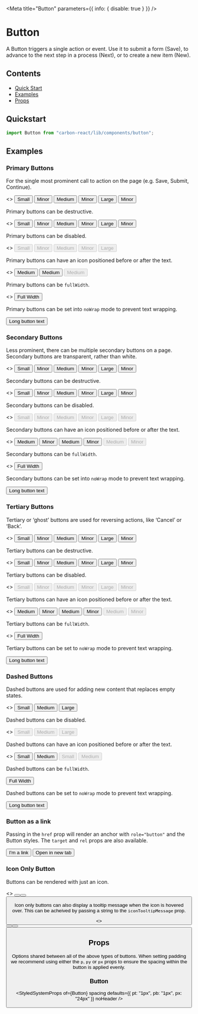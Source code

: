 
<Meta title="Button" parameters={{ info: { disable: true } }} />

# Button

A Button triggers a single action or event.
Use it to submit a form (Save), to advance to the next step in a process (Next), or to create a new item (New).

## Contents

- [Quick Start](#quick-start)
- [Examples](#examples)
- [Props](#props)

## Quickstart

```javascript
import Button from "carbon-react/lib/components/button";
```

## Examples

### Primary Buttons

For the single most prominent call to action on the page (e.g. Save, Submit, Continue).

<Canvas>
  <Story name="primary">
    <>
      <Button mt={2} buttonType="primary" size="small" ml={2}>
        Small
      </Button>
      <Button mt={2} buttonType="primary" isMinor={true} size="small" ml={2}>
        Minor
      </Button>
      <Button mt={2} buttonType="primary" ml={2}>
        Medium
      </Button>
      <Button mt={2} buttonType="primary" isMinor={true} ml={2}>
        Minor
      </Button>
      <Button mt={2} buttonType="primary" size="large" ml={2}>
        Large
      </Button>
      <Button mt={2} buttonType="primary" size="large" isMinor={true} ml={2}>
        Minor
      </Button>
    </>
  </Story>
</Canvas>

Primary buttons can be destructive.

<Canvas>
  <Story name="primary/destructive">
    <>
      <Button mt={2} buttonType="primary" destructive size="small" ml={2}>
        Small
      </Button>
      <Button mt={2} buttonType="primary" destructive size="small" isMinor={true} ml={2}>
        Minor
      </Button>
      <Button mt={2} buttonType="primary" destructive ml={2}>
        Medium
      </Button>
      <Button mt={2} buttonType="primary" destructive ml={2} isMinor={true}>
        Minor
      </Button>
      <Button mt={2} buttonType="primary" destructive size="large" ml={2}>
        Large
      </Button>
      <Button buttonType="primary" destructive isMinor={true} size="large" ml={2}>
        Minor
      </Button>
    </>
  </Story>
</Canvas>

Primary buttons can be disabled.

<Canvas>
  <Story name="primary/disabled">
    <>
      <Button mt={2} buttonType="primary" disabled size="small" ml={2}>
        Small
      </Button>
      <Button mt={2} buttonType="primary" isMinor={true} disabled size="small" ml={2}>
        Minor
      </Button>
      <Button mt={2} buttonType="primary" disabled ml={2}>
        Medium
      </Button>
      <Button mt={2} buttonType="primary" disabled ml={2} isMinor={true} ml={2}>
        Minor
      </Button>
      <Button mt={2} buttonType="primary" disabled size="large" ml={2}>
        Large
      </Button>
    </>
  </Story>
</Canvas>

Primary buttons can have an icon positioned before or after the text.

<Canvas>
  <Story name="primary/icon">
    <>
      <Button mt={2} buttonType="primary" iconType="print" ml={2}>
        Medium
      </Button>
      <Button
        mt={2}
        buttonType="primary"
        destructive
        iconType="delete"
        iconPosition="after"
        ml={2}
      >
        Medium
      </Button>
      <Button
        mt={2}
        buttonType="primary"
        disabled
        iconType="print"
        iconPosition="after"
        ml={2}
      >
        Medium
      </Button>
    </>
  </Story>
</Canvas>

Primary buttons can be `fullWidth`.

<Canvas>
  <Story name="primary/full-width">
    <>
      <Button mt={2} buttonType="primary" fullWidth>
        Full Width
      </Button>
    </>
  </Story>
</Canvas>

Primary buttons can be set into `noWrap` mode to prevent text wrapping.

<Canvas>
  <Story name="primary/noWrap">
    <Button mt={2} buttonType="primary" noWrap>
      Long button text
    </Button>
  </Story>
</Canvas>

### Secondary Buttons

Less prominent, there can be multiple secondary buttons on a page.
Secondary buttons are transparent, rather than white.

<Canvas>
  <Story name="secondary">
    <>
      <Button mt={2} size="small" ml={2}>
        Small
      </Button>
      <Button mt={2} size="small" isMinor={true} ml={2}>
        Minor
      </Button>
      <Button mt={2} ml={2}>
        Medium
      </Button>
      <Button mt={2} ml={2} isMinor={true}>
        Minor
      </Button>
      <Button mt={2} size="large" ml={2}>
        Large
      </Button>
      <Button mt={2} size="large" ml={2} isMinor={true}>
        Minor
      </Button>
    </>
  </Story>
</Canvas>

Secondary buttons can be destructive.

<Canvas>
  <Story name="secondary/destructive">
    <>
      <Button mt={2} destructive size="small" ml={2}>
        Small
      </Button>
      <Button mt={2} destructive size="small" isMinor={true} ml={2}>
        Minor
      </Button>
      <Button mt={2} destructive ml={2}>
        Medium
      </Button>
      <Button mt={2} destructive ml={2} isMinor={true}>
        Minor
      </Button>
      <Button mt={2} destructive size="large" ml={2}>
        Large
      </Button>
      <Button mt={2} destructive size="large" ml={2} isMinor={true}>
        Minor
      </Button>
    </>
  </Story>
</Canvas>

Secondary buttons can be disabled.

<Canvas>
  <Story name="secondary/disabled">
    <>
      <Button mt={2} size="small" disabled ml={2}>
        Small
      </Button>
      <Button mt={2} size="small" disabled isMinor={true} ml={2}>
        Minor
      </Button>
      <Button mt={2} disabled ml={2}>
        Medium
      </Button>
      <Button mt={2} disabled ml={2} isMinor={true}>
        Minor
      </Button>
      <Button mt={2} size="large" disabled ml={2}>
        Large
      </Button>
      <Button mt={2} size="large" disabled ml={2} isMinor={true}>
        Minor
      </Button>
    </>
  </Story>
</Canvas>

Secondary buttons can have an icon positioned before or after the text.

<Canvas>
  <Story name="secondary/icon">
    <>
      <Button mt={2} iconType="print" ml={2}>
        Medium
      </Button>
      <Button mt={2} iconType="print" isMinor={true} ml={2}>
        Minor
      </Button>
      <Button mt={2} destructive iconType="delete" iconPosition="after" ml={2}>
        Medium
      </Button>
      <Button mt={2} destructive iconType="delete" iconPosition="after" ml={2} isMinor={true}>
        Minor
      </Button>
      <Button mt={2} disabled iconType="print" iconPosition="after" ml={2}>
        Medium
      </Button>
      <Button mt={2} disabled iconType="print" iconPosition="after" ml={2} isMinor={true}>
        Minor
      </Button>
    </>
  </Story>
</Canvas>

Secondary buttons can be `fullWidth`.

<Canvas>
  <Story name="secondary/full-width">
    <>
      <Button mt={2} buttonType="secondary" fullWidth>
        Full Width
      </Button>
    </>
  </Story>
</Canvas>

Secondary buttons can be set into `noWrap` mode to prevent text wrapping.

<Canvas>
  <Story name="secondary/noWrap" parameters={{ chromatic: { disable: true } }}>
    <Button mt={2} buttonType="secondary" noWrap>
      Long button text
    </Button>
  </Story>
</Canvas>

### Tertiary Buttons

Tertiary or ‘ghost’ buttons are used for reversing actions, like ‘Cancel’ or ‘Back’.

<Canvas>
  <Story name="tertiary">
    <>
      <Button mt={2} buttonType="tertiary" size="small" ml={2}>
        Small
      </Button>
      <Button mt={2} buttonType="tertiary" size="small" isMinor={true} ml={2}>
        Minor
      </Button>
      <Button mt={2} buttonType="tertiary" ml={2}>
        Medium
      </Button>
      <Button mt={2} buttonType="tertiary" ml={2} isMinor={true}>
        Minor
      </Button>
      <Button mt={2} buttonType="tertiary" size="large" ml={2}>
        Large
      </Button>
      <Button mt={2} buttonType="tertiary" size="large" ml={2} isMinor={true}>
        Minor
      </Button>
    </>
  </Story>
</Canvas>

Tertiary buttons can be destructive.

<Canvas>
  <Story name="tertiary/destructive">
    <>
      <Button mt={2} buttonType="tertiary" destructive size="small" ml={2}>
        Small
      </Button>
      <Button mt={2} buttonType="tertiary" destructive size="small" isMinor={true} ml={2}>
        Minor
      </Button>
      <Button mt={2} buttonType="tertiary" destructive ml={2}>
        Medium
      </Button>
      <Button mt={2} buttonType="tertiary" destructive ml={2} isMinor={true}>
        Minor
      </Button>
      <Button mt={2} buttonType="tertiary" destructive size="large" ml={2}>
        Large
      </Button>
      <Button mt={2} buttonType="tertiary" destructive size="large" ml={2} isMinor={true}>
        Minor
      </Button>
    </>
  </Story>
</Canvas>

Tertiary buttons can be disabled.

<Canvas>
  <Story name="tertiary/disabled">
    <>
      <Button mt={2} buttonType="tertiary" disabled size="small" ml={2}>
        Small
      </Button>
      <Button mt={2} buttonType="tertiary" disabled size="small" isMinor={true} ml={2}>
        Minor
      </Button>
      <Button mt={2} buttonType="tertiary" disabled ml={2}>
        Medium
      </Button>
      <Button mt={2} buttonType="tertiary" disabled ml={2} isMinor={true}>
        Minor
      </Button>
      <Button mt={2} buttonType="tertiary" disabled size="large" ml={2}>
        Large
      </Button>
      <Button mt={2} buttonType="tertiary" disabled size="large" ml={2} isMinor={true}>
        Minor
      </Button>
    </>
  </Story>
</Canvas>

Tertiary buttons can have an icon positioned before or after the text.

<Canvas>
  <Story name="tertiary/icon">
    <>
      <Button mt={2} buttonType="tertiary" iconType="print" ml={2}>
        Medium
      </Button>
      <Button mt={2} buttonType="tertiary" iconType="print" isMinor={true} ml={2}>
        Minor
      </Button>
      <Button
        mt={2}
        buttonType="tertiary"
        destructive
        iconType="delete"
        iconPosition="after"
        ml={2}
      >
        Medium
      </Button>
      <Button
        mt={2}
        buttonType="tertiary"
        destructive
        iconType="delete"
        iconPosition="after"
        ml={2}
        isMinor={true}
      >
        Minor
      </Button>
      <Button
        mt={2}
        buttonType="tertiary"
        disabled
        iconType="print"
        iconPosition="after"
        ml={2}
      >
        Medium
      </Button>
           <Button
        mt={2}
        buttonType="tertiary"
        disabled
        iconType="print"
        iconPosition="after"
        ml={2}
        isMinor={true}
      >
        Minor
      </Button>
    </>
  </Story>
</Canvas>

Tertiary buttons can be `fullWidth`.

<Canvas>
  <Story name="tertiary/full-width">
    <>
      <Button mt={2} buttonType="tertiary" fullWidth>
        Full Width
      </Button>
    </>
  </Story>
</Canvas>

Tertiary buttons can be set to `noWrap` mode to prevent text wrapping.

<Canvas>
  <Story name="tertiary/noWrap" parameters={{ chromatic: { disable: true } }}>
    <Button mt={2} buttonType="tertiary" noWrap>
      Long button text
    </Button>
  </Story>
</Canvas>

### Dashed Buttons

Dashed buttons are used for adding new content that replaces empty states.

<Canvas>
  <Story name="dashed">
    <>
      <Button mt={2} buttonType="dashed" size="small">
        Small
      </Button>
      <Button mt={2} buttonType="dashed" ml={2}>
        Medium
      </Button>
      <Button mt={2} buttonType="dashed" size="large" ml={2}>
        Large
      </Button>
    </>
  </Story>
</Canvas>

Dashed buttons can be disabled.

<Canvas>
  <Story name="dashed/disabled">
    <>
      <Button mt={2} buttonType="dashed" disabled size="small">
        Small
      </Button>
      <Button mt={2} buttonType="dashed" disabled ml={2}>
        Medium
      </Button>
      <Button mt={2} buttonType="dashed" disabled size="large" ml={2}>
        Large
      </Button>
    </>
  </Story>
</Canvas>

Dashed buttons can have an icon positioned before or after the text.

<Canvas>
  <Story name="dashed/icon">
    <>
      <Button mt={2} buttonType="dashed" iconType="add" size="small">
        Small
      </Button>
      <Button
        mt={2}
        buttonType="dashed"
        iconType="add"
        iconPosition="after"
        ml={2}
      >
        Medium
      </Button>
      <Button
        mt={2}
        buttonType="dashed"
        disabled
        iconType="add"
        size="small"
        ml={2}
      >
        Small
      </Button>
      <Button
        mt={2}
        buttonType="dashed"
        disabled
        iconType="add"
        iconPosition="after"
        ml={2}
      >
        Medium
      </Button>
    </>
  </Story>
</Canvas>

Dashed buttons can be `fullWidth`.

<Canvas>
  <Story name="dashed/full-width">
    <Button mt={2} buttonType="dashed" fullWidth>
      Full Width
    </Button>
  </Story>
</Canvas>

Dashed buttons can be set to `noWrap` mode to prevent text wrapping.

<Canvas>
  <Story name="dashed/noWrap" parameters={{ chromatic: { disable: true } }}>
    <Button mt={2} buttonType="dashed" noWrap>
      Long button text
    </Button>
  </Story>
</Canvas>

### Button as a link

Passing in the `href` prop will render an anchor with `role="button"` and the Button styles. The `target` and `rel` props are also available.

<Canvas>
  <Story name="as a link">
    <Button mt={2} buttonType="primary" href="/">
      I'm a link
    </Button>
    <Button
      mt={2}
      buttonType="primary"
      href="/"
      target="_blank"
      rel="noopener noreferrer"
      ml={4}
    >
      Open in new tab
    </Button>
  </Story>
</Canvas>

### Icon Only Button

Buttons can be rendered with just an icon.

<Canvas>
  <Story name="icon only button">
    <>
      <Button
        mt={2}
        buttonType="primary"
        size="small"
        iconType="bin"
        aria-label="Delete"
      />
      <Button mt={2} destructive ml={2} iconType="bin" aria-label="Delete" />
      <Button
        mt={2}
        buttonType="dashed"
        size="large"
        ml={2}
        iconType="bin"
        aria-label="Delete"
      />
    </>
  </Story>
</Canvas>

Icon only buttons can also display a tooltip message when the icon is hovered over. This can be acheived by passing a string to the `iconTooltipMessage` prop.

<Canvas>
  <Story
    name="icon only button with tooltip"
    parameters={{ chromatic: { disable: true } }}
  >
    <>
      <Button
        mt={2}
        buttonType="primary"
        size="small"
        iconType="bin"
        iconTooltipMessage="This is a tooltip"
        aria-label="Delete"
      />
      <Button
        destructive
        ml={2}
        iconType="bin"
        iconTooltipMessage="This is a tooltip"
        aria-label="Delete"
      />
      <Button
        mt={2}
        buttonType="dashed"
        size="large"
        ml={2}
        iconType="bin"
        iconTooltipMessage="This is a tooltip"
        aria-label="Delete"
      />
    </>
  </Story>
</Canvas>

## Props

Options shared between all of the above types of buttons. When setting padding we recommend using either the `p`, `py`
or `px` props to ensure the spacing within the button is applied evenly.

### Button

<StyledSystemProps
  of={Button}
  spacing
  defaults={{ pt: "1px", pb: "1px", px: "24px" }}
  noHeader
/>

